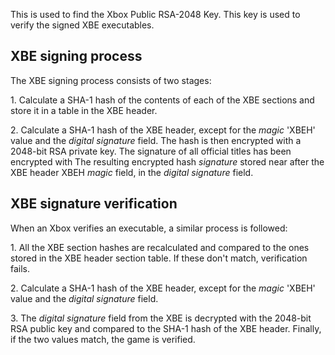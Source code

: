 This is used to find the Xbox Public RSA-2048 Key. This key is used to verify the signed XBE executables. 

== XBE signing process ==
The XBE signing process consists of two stages:  

1. Calculate a SHA-1 hash of the contents of each of the XBE sections and store it in a table in the XBE header. 
 
2. Calculate a SHA-1 hash of the XBE header, except for the ''magic'' 'XBEH' value and the ''digital signature'' field. The hash is then encrypted with a 2048-bit RSA private key. The signature of all official titles has been encrypted with  The resulting encrypted hash ''signature'' stored near after the XBE header XBEH ''magic'' field, in the ''digital signature'' field.


== XBE signature verification ==
When an Xbox verifies an executable, a similar process is followed:

1. All the XBE section hashes are recalculated and compared to the ones stored in the XBE header section table. If these don't match, verification fails.

2. Calculate a SHA-1 hash of the XBE header, except for the ''magic'' 'XBEH' value and the ''digital signature'' field. 

3. The ''digital signature'' field from the XBE is decrypted with the 2048-bit RSA public key and compared to the SHA-1 hash of the XBE header. Finally, if the two values match, the game is verified.